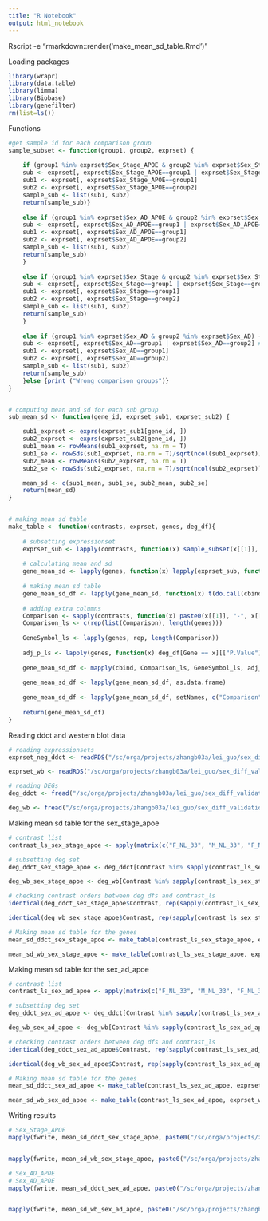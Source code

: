 ---
title: "R Notebook"
output: html_notebook
---

Rscript -e "rmarkdown::render('make_mean_sd_table.Rmd')"

Loading packages
```{r Loading packages, message=FALSE, warning=FALSE}
library(wrapr)
library(data.table)
library(limma)
library(Biobase)
library(genefilter)
rm(list=ls())
```


Functions
```{r Functions}
#get sample id for each comparison group
sample_subset <- function(group1, group2, exprset) {
	
	if (group1 %in% exprset$Sex_Stage_APOE & group2 %in% exprset$Sex_Stage_APOE) {
	sub <- exprset[, exprset$Sex_Stage_APOE==group1 | exprset$Sex_Stage_APOE==group2] #subset the samples for the comparison
	sub1 <- exprset[, exprset$Sex_Stage_APOE==group1]
	sub2 <- exprset[, exprset$Sex_Stage_APOE==group2]
	sample_sub <- list(sub1, sub2)
	return(sample_sub)}
	
	else if (group1 %in% exprset$Sex_AD_APOE & group2 %in% exprset$Sex_AD_APOE) {
	sub <- exprset[, exprset$Sex_AD_APOE==group1 | exprset$Sex_AD_APOE==group2] #subset the samples for the comparison
	sub1 <- exprset[, exprset$Sex_AD_APOE==group1]
	sub2 <- exprset[, exprset$Sex_AD_APOE==group2]
	sample_sub <- list(sub1, sub2)
	return(sample_sub)
	}
	
	else if (group1 %in% exprset$Sex_Stage & group2 %in% exprset$Sex_Stage) {
	sub <- exprset[, exprset$Sex_Stage==group1 | exprset$Sex_Stage==group2] #subset the samples for the comparison
	sub1 <- exprset[, exprset$Sex_Stage==group1]
	sub2 <- exprset[, exprset$Sex_Stage==group2]
	sample_sub <- list(sub1, sub2)
	return(sample_sub)
	}
	
	else if (group1 %in% exprset$Sex_AD & group2 %in% exprset$Sex_AD) {
	sub <- exprset[, exprset$Sex_AD==group1 | exprset$Sex_AD==group2] #subset the samples for the comparison
	sub1 <- exprset[, exprset$Sex_AD==group1]
	sub2 <- exprset[, exprset$Sex_AD==group2]
	sample_sub <- list(sub1, sub2)
	return(sample_sub)
	}else {print ("Wrong comparison groups")}
}


# computing mean and sd for each sub group
sub_mean_sd <- function(gene_id, exprset_sub1, exprset_sub2) {

	sub1_exprset <- exprs(exprset_sub1[gene_id, ])
	sub2_exprset <- exprs(exprset_sub2[gene_id, ])
	sub1_mean <- rowMeans(sub1_exprset, na.rm = T)
	sub1_se <- rowSds(sub1_exprset, na.rm = T)/sqrt(ncol(sub1_exprset))
	sub2_mean <- rowMeans(sub2_exprset, na.rm = T)
	sub2_se <- rowSds(sub2_exprset, na.rm = T)/sqrt(ncol(sub2_exprset))

	mean_sd <- c(sub1_mean, sub1_se, sub2_mean, sub2_se)
	return(mean_sd)
}


# making mean sd table
make_table <- function(contrasts, exprset, genes, deg_df){
	
	# subsetting expressionset
	exprset_sub <- lapply(contrasts, function(x) sample_subset(x[[1]], x[[2]], exprset))
	
	# calculating mean and sd
	gene_mean_sd <- lapply(genes, function(x) lapply(exprset_sub, function(y) sub_mean_sd(x, y[[1]], y[[2]])))
	
	# making mean sd table
	gene_mean_sd_df <- lapply(gene_mean_sd, function(x) t(do.call(cbind, x)))
	
	# adding extra columns
	Comparison <- sapply(contrasts, function(x) paste0(x[[1]], "-", x[[2]]))
	Comparison_ls <- c(rep(list(Comparison), length(genes)))
	
	GeneSymbol_ls <- lapply(genes, rep, length(Comparison))
	
	adj_p_ls <- lapply(genes, function(x) deg_df[Gene == x][["P.Value"]])
	
	gene_mean_sd_df <- mapply(cbind, Comparison_ls, GeneSymbol_ls, adj_p_ls, gene_mean_sd_df, SIMPLIFY = F)
	
	gene_mean_sd_df <- lapply(gene_mean_sd_df, as.data.frame)
	
	gene_mean_sd_df <- lapply(gene_mean_sd_df, setNames, c("Comparison", "GeneSymbol", "P.Value", "Group1_mean", "Group1_sd", "Group2_mean", "Group2_sd"))
	
	return(gene_mean_sd_df)
}
```



Reading ddct and western blot data
```{r Reading ddct and western blot data}
# reading expressionsets
exprset_neg_ddct <- readRDS("/sc/orga/projects/zhangb03a/lei_guo/sex_diff_validation/Dongming/data/exprset_neg_ddct_4-16-2019.Rds")

exprset_wb <- readRDS("/sc/orga/projects/zhangb03a/lei_guo/sex_diff_validation/Dongming/data/exprset_western_blot_4-16-2019.Rds")

# reading DEGs
deg_ddct <- fread("/sc/orga/projects/zhangb03a/lei_guo/sex_diff_validation/Dongming/DE_Results/qPCR/DEG_qPCR_combined.csv")

deg_wb <- fread("/sc/orga/projects/zhangb03a/lei_guo/sex_diff_validation/Dongming/DE_Results/WesternBlot/DEG_WesternBlot_combined.csv")

```



Making mean sd table for the sex_stage_apoe
```{r Making mean sd table for the sex_stage_apoe}
# contrast list
contrast_ls_sex_stage_apoe <- apply(matrix(c("F_NL_33", "M_NL_33", "F_NL_34", "M_NL_34", "F_AD_early_33", "M_AD_early_33", "F_AD_early_33", "M_AD_late_33", "F_AD_early_34", "M_AD_early_34", "F_AD_early_34", "M_AD_late_34", "F_AD_late_33", "M_AD_early_33", "F_AD_late_33", "M_AD_late_33", "F_AD_late_34", "M_AD_early_34","F_AD_late_34", "M_AD_late_34"), 2), 2, as.list)

# subsetting deg set
deg_ddct_sex_stage_apoe <- deg_ddct[Contrast %in% sapply(contrast_ls_sex_stage_apoe, function(x) paste0(x[[1]], "-", x[[2]]))]

deg_wb_sex_stage_apoe <- deg_wb[Contrast %in% sapply(contrast_ls_sex_stage_apoe, function(x) paste0(x[[1]], "-", x[[2]]))]

# checking contrast orders between deg dfs and contrast_ls
identical(deg_ddct_sex_stage_apoe$Contrast, rep(sapply(contrast_ls_sex_stage_apoe, function(x) paste0(x[[1]], "-", x[[2]])), length(unique(deg_ddct_sex_stage_apoe$Gene))))

identical(deg_wb_sex_stage_apoe$Contrast, rep(sapply(contrast_ls_sex_stage_apoe, function(x) paste0(x[[1]], "-", x[[2]])), length(unique(deg_wb_sex_stage_apoe$Gene))))

# Making mean sd table for the genes
mean_sd_ddct_sex_stage_apoe <- make_table(contrast_ls_sex_stage_apoe, exprset_neg_ddct, unique(deg_ddct_sex_stage_apoe$Gene), deg_ddct_sex_stage_apoe)

mean_sd_wb_sex_stage_apoe <- make_table(contrast_ls_sex_stage_apoe, exprset_wb, unique(deg_wb_sex_stage_apoe$Gene), deg_wb_sex_stage_apoe)
```


Making mean sd table for the sex_ad_apoe
```{r Making mean sd table for the sex_ad_apoe}
# contrast list
contrast_ls_sex_ad_apoe <- apply(matrix(c("F_NL_33", "M_NL_33", "F_NL_34", "M_NL_34", "F_AD_33", "M_AD_33", "F_AD_34", "M_AD_34", "F_AD_33", "F_NL_33", "F_AD_34", "F_NL_34", "M_AD_33", "M_NL_33", "M_AD_34", "M_NL_34"), 2), 2, as.list)

# subsetting deg set
deg_ddct_sex_ad_apoe <- deg_ddct[Contrast %in% sapply(contrast_ls_sex_ad_apoe, function(x) paste0(x[[1]], "-", x[[2]]))]

deg_wb_sex_ad_apoe <- deg_wb[Contrast %in% sapply(contrast_ls_sex_ad_apoe, function(x) paste0(x[[1]], "-", x[[2]]))]

# checking contrast orders between deg dfs and contrast_ls
identical(deg_ddct_sex_ad_apoe$Contrast, rep(sapply(contrast_ls_sex_ad_apoe, function(x) paste0(x[[1]], "-", x[[2]])), length(unique(deg_ddct_sex_ad_apoe$Gene))))

identical(deg_wb_sex_ad_apoe$Contrast, rep(sapply(contrast_ls_sex_ad_apoe, function(x) paste0(x[[1]], "-", x[[2]])), length(unique(deg_wb_sex_ad_apoe$Gene))))

# Making mean sd table for the genes
mean_sd_ddct_sex_ad_apoe <- make_table(contrast_ls_sex_ad_apoe, exprset_neg_ddct, unique(deg_ddct_sex_ad_apoe$Gene), deg_ddct_sex_ad_apoe)

mean_sd_wb_sex_ad_apoe <- make_table(contrast_ls_sex_ad_apoe, exprset_wb, unique(deg_wb_sex_ad_apoe$Gene), deg_wb_sex_ad_apoe)
```


Writing results
```{r Writing results}
# Sex_Stage_APOE
mapply(fwrite, mean_sd_ddct_sex_stage_apoe, paste0("/sc/orga/projects/zhangb03a/lei_guo/sex_diff_validation/Dongming/DE_Results/barplot/qPCR/Sex_Stage_APOE/mean_sd_", unique(deg_ddct_sex_stage_apoe$Gene), "_neg_ddct.csv"))


mapply(fwrite, mean_sd_wb_sex_stage_apoe, paste0("/sc/orga/projects/zhangb03a/lei_guo/sex_diff_validation/Dongming/DE_Results/barplot/WesternBlot/Sex_Stage_APOE/mean_sd_", unique(deg_wb_sex_stage_apoe$Gene), "_wb.csv"))

# Sex_AD_APOE
# Sex_AD_APOE
mapply(fwrite, mean_sd_ddct_sex_ad_apoe, paste0("/sc/orga/projects/zhangb03a/lei_guo/sex_diff_validation/Dongming/DE_Results/barplot/qPCR/Sex_AD_APOE/mean_sd_", unique(deg_ddct_sex_ad_apoe$Gene), "_neg_ddct.csv"))


mapply(fwrite, mean_sd_wb_sex_ad_apoe, paste0("/sc/orga/projects/zhangb03a/lei_guo/sex_diff_validation/Dongming/DE_Results/barplot/WesternBlot/Sex_AD_APOE/mean_sd_", unique(deg_wb_sex_ad_apoe$Gene), "_wb.csv"))
```

